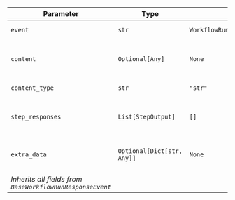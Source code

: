 | Parameter | Type | Default | Description |
|-----------|------|---------|-------------|
| `event` | `str` | `WorkflowRunEvent.workflow_completed.value` | Event type identifier |
| `content` | `Optional[Any]` | `None` | Final output content from the workflow |
| `content_type` | `str` | `"str"` | Type of the content |
| `step_responses` | `List[StepOutput]` | `[]` | List of all step execution results |
| `extra_data` | `Optional[Dict[str, Any]]` | `None` | Additional data from workflow execution |
| *Inherits all fields from `BaseWorkflowRunResponseEvent`* |